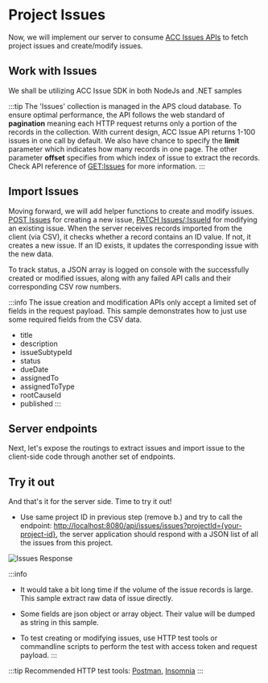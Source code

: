 


# Project Issues

Now, we will implement our server to consume [ACC Issues APIs](https://aps.autodesk.com/en/docs/acc/v1/overview/field-guide/issues/) to fetch project issues and create/modify issues.

## Work with Issues
We shall be utilizing ACC Issue SDK in both NodeJs and .NET samples
<EnvTabs NodeJsVsCode={NodeJsVsCodeSDK} DotNetVsCode={DotNetSDK} DotNetVs2022={DotNetSDK} />


:::tip
The 'Issues' collection is managed in the APS cloud database. To ensure optimal performance, the API follows the web standard of **pagination** meaning each HTTP request returns only a portion of the records in the collection.
With current design, ACC Issue API returns 1-100 issues in one call by default. We also have chance to specify the **limit** parameter which indicates how many records in one page. The other parameter **offset** specifies from which index of issue to extract the records.
Check API reference of [GET:Issues](https://aps.autodesk.com/en/docs/acc/v1/reference/http/issues-issues-GET/) for more information.
:::


## Import Issues
Moving forward, we will add helper functions to create and modify issues. [POST Issues](https://aps.autodesk.com/en/docs/acc/v1/reference/http/issues-issues-POST/) for creating a new issue, 
[PATCH Issues/:IssueId](https://aps.autodesk.com/en/docs/acc/v1/reference/http/issues-issues-issueId-PATCH/) for modifying an existing issue. 
When the server receives records imported from the client (via CSV), it checks whether a record contains an ID value. If not, it creates a new issue. If an ID exists, it updates the corresponding issue with the new data.

To track status, a JSON array is logged on console with the successfully created or modified issues, along with any failed API calls and their corresponding CSV row numbers.

<EnvTabs NodeJsVsCode={NodeJsVsCodeImportIssues} DotNetVsCode={DotNetImportIssues} DotNetVs2022={DotNetImportIssues} />


:::info
The issue creation and modification APIs only accept a limited set of fields in the request payload. This sample demonstrates how to just use some required fields from the CSV data.

- title
- description
- issueSubtypeId
- status
- dueDate
- assignedTo
- assignedToType
- rootCauseId
- published
:::
 

## Server endpoints

Next, let's expose the routings to extract issues and import issue to the client-side code through another
set of endpoints. 


<EnvTabs NodeJsVsCode={NodeJsVsCodeEndpoints} DotNetVsCode={DotNetEndpoints} DotNetVs2022={DotNetEndpoints} />


## Try it out

And that's it for the server side. Time to try it out!

- Use same project ID in previous step (remove b.) and try to call the endpoint: 
[http://localhost:8080/api/issues/issues?projectId={your-project-id}](http://localhost:8080/api/issues/issues?projectId={your-project-id}), the server application should
respond with a JSON list of all the issues from this project. 

![Issues Response](./_shared/project-issues.webp)

:::info
- It would take a bit long time if the volume of the issue records is large.
This sample extract raw data of issue directly. 

- Some fields are json object or array object. Their value will be dumped as string in this sample.

- To test creating or modifying issues, use HTTP test tools or commandline scripts to perform the test with access token and request payload.
:::

:::tip
Recommended HTTP test tools: [Postman](https://www.postman.com/downloads/), [Insomnia](https://insomnia.rest/)
:::